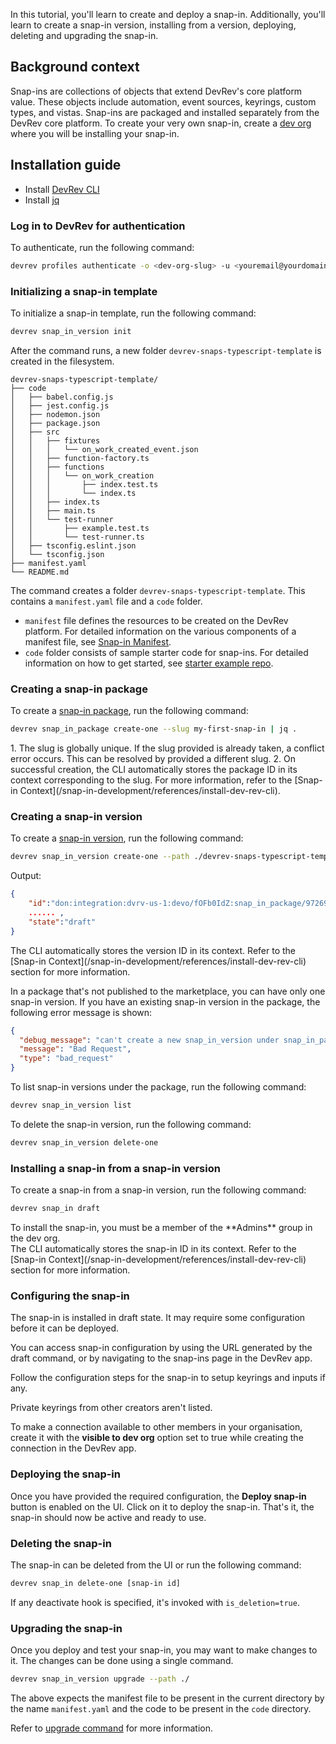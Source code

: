 In this tutorial, you'll learn to create and deploy a snap-in. Additionally, you'll learn to create a snap-in version, installing from a version, deploying, deleting and upgrading the snap-in.

## Background context

Snap-ins are collections of objects that extend DevRev's core platform value. These objects include automation, event sources, keyrings, custom types, and vistas. Snap-ins are packaged and installed separately from the DevRev core platform. To create your very own snap-in, create a [dev org](https://app.devrev.ai/) where you will be installing your snap-in.

## Installation guide

- Install [DevRev CLI](/snap-in-development/references/install-dev-rev-cli)
- Install [jq](https://stedolan.github.io/jq)

### Log in to DevRev for authentication

To authenticate, run the following command:

```bash
devrev profiles authenticate -o <dev-org-slug> -u <youremail@yourdomain.com>
```

### Initializing a snap-in template

To initialize a snap-in template, run the following command:

```bash
devrev snap_in_version init
```
After the command runs, a new folder `devrev-snaps-typescript-template` is
created in the filesystem.

```
devrev-snaps-typescript-template/
├── code
│   ├── babel.config.js
│   ├── jest.config.js
│   ├── nodemon.json
│   ├── package.json
│   ├── src
│   │   ├── fixtures
│   │   │   └── on_work_created_event.json
│   │   ├── function-factory.ts
│   │   ├── functions
│   │   │   └── on_work_creation
│   │   │       ├── index.test.ts
│   │   │       └── index.ts
│   │   ├── index.ts
│   │   ├── main.ts
│   │   └── test-runner
│   │       ├── example.test.ts
│   │       └── test-runner.ts
│   ├── tsconfig.eslint.json
│   └── tsconfig.json
├── manifest.yaml
└── README.md
```

The command creates a folder `devrev-snaps-typescript-template`. This contains a `manifest.yaml` file and a `code` folder.

- `manifest` file defines the resources to be created on the DevRev platform. For detailed information on the various components of a manifest file, see [Snap-in Manifest](/snap-in-development/references/snap-in-manifest).
- `code` folder consists of sample starter code for snap-ins. For detailed information on how to get started, see [starter example repo](https://github.com/devrev/snap-in-examples/tree/main/1-starter/code#readme).

### Creating a snap-in package

To create a [snap-in package](/snap-in-development/concepts), run the following command:

```bash
devrev snap_in_package create-one --slug my-first-snap-in | jq .
```
<Callout intent="info">
1. The slug is globally unique. If the slug provided is already taken, a conflict error occurs. This can be resolved by provided a different slug.
2. On successful creation, the CLI automatically stores the package ID in its context corresponding to the slug. For more information, refer to the [Snap-in Context](/snap-in-development/references/install-dev-rev-cli).
</Callout>

### Creating a snap-in version

To create a [snap-in version](/snap-in-development/concepts), run the following command:

```bash
devrev snap_in_version create-one --path ./devrev-snaps-typescript-template | jq .
```

Output:

```json
{
    "id":"don:integration:dvrv-us-1:devo/fOFb0IdZ:snap_in_package/972696ef-32cf-4ec0-81da-5a4a7804fa91:snap_in_version/52c058a9-7d68-4538-b70e-46efc7dfcd0d",
    ...... ,
    "state":"draft"
}
```
<Callout intent="info">
 The CLI automatically stores the version ID in its context. Refer to the [Snap-in Context](/snap-in-development/references/install-dev-rev-cli) section for more information.
</Callout>

In a package that's not published to the marketplace, you can have only one snap-in version. If you have an existing snap-in version in the package, the following error message is shown:

```json
{
  "debug_message": "can't create a new snap_in_version under snap_in_package <ID> because there is already a non-published snap_in_version under it",
  "message": "Bad Request",
  "type": "bad_request"
}
```

To list snap-in versions under the package, run the following command:

```bash
devrev snap_in_version list
```

To delete the snap-in version, run the following command:

```bash
devrev snap_in_version delete-one
```

### Installing a snap-in from a snap-in version

To create a snap-in from a snap-in version, run the following command:

```bash
devrev snap_in draft
```

<Callout intent="info">
To install the snap-in, you must be a member of the **Admins** group in the dev org.
</Callout>

<br />

<Callout intent="info">
The CLI automatically stores the snap-in ID in its context. Refer to the [Snap-in Context](/snap-in-development/references/install-dev-rev-cli) section for more information.
</Callout>

### Configuring the snap-in

The snap-in is installed in draft state. It may require some configuration before it can be deployed.

You can access snap-in configuration by using the URL generated by the draft command, or by navigating to the snap-ins page in the DevRev app.

Follow the configuration steps for the snap-in to setup keyrings and inputs if any.

<Callout intent="info">
Private keyrings from other creators aren't listed.
</Callout>

To make a connection available to other members in your organisation, create it with the **visible to dev org** option set to true while creating the connection in the DevRev app.

### Deploying the snap-in

Once you have provided the required configuration, the **Deploy snap-in** button is enabled on the UI. Click on it to deploy the snap-in.
That's it, the snap-in should now be active and ready to use.

### Deleting the snap-in

The snap-in can be deleted from the UI or run the following command:

```bash
devrev snap_in delete-one [snap-in id]
```

If any deactivate hook is specified, it's invoked with `is_deletion=true`.

### Upgrading the snap-in

Once you deploy and test your snap-in, you may want to make changes to it. The changes can be done using a single command.

```bash
devrev snap_in_version upgrade --path ./
```

The above expects the manifest file to be present in the current directory by the name `manifest.yaml` and the code to be present in the `code` directory.

Refer to [upgrade command](/snap-in-development/upgrade-snap-ins) for more information.